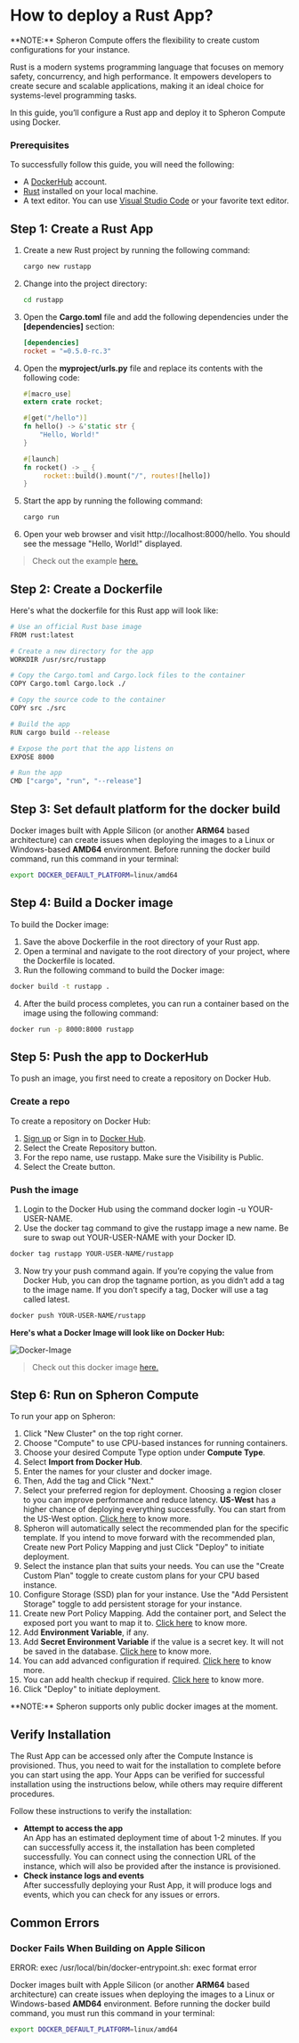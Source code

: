 
# How to deploy a Rust App?

<Callout type="info">
  **NOTE:** Spheron Compute offers the flexibility to create custom
  configurations for your instance.
</Callout>

Rust is a modern systems programming language that focuses on memory safety, concurrency, and high performance. It empowers developers to create secure and scalable applications, making it an ideal choice for systems-level programming tasks.

In this guide, you’ll configure a Rust app and deploy it to Spheron Compute using Docker.

### Prerequisites

To successfully follow this guide, you will need the following:

- A [DockerHub](https://hub.docker.com/) account.
- [Rust](https://www.rust-lang.org/tools/install) installed on your local machine.
- A text editor. You can use [Visual Studio Code](https://code.visualstudio.com/) or your favorite text editor.

## Step 1: Create a Rust App

1. Create a new Rust project by running the following command:
   ```sh
   cargo new rustapp
   ```
2. Change into the project directory:
   ```sh
   cd rustapp
   ```
3. Open the **Cargo.toml** file and add the following dependencies under the **[dependencies]** section:

   ```toml
   [dependencies]
   rocket = "=0.5.0-rc.3"
   ```

4. Open the **myproject/urls.py** file and replace its contents with the following code:

   ```rust
   #[macro_use]
   extern crate rocket;

   #[get("/hello")]
   fn hello() -> &'static str {
       "Hello, World!"
   }

   #[launch]
   fn rocket() -> _ {
        rocket::build().mount("/", routes![hello])
   }
   ```

5. Start the app by running the following command:

   ```sh
   cargo run
   ```

6. Open your web browser and visit http://localhost:8000/hello. You should see the message "Hello, World!" displayed.

> Check out the example [here.](https://github.com/spheronFdn/docs/tree/main/examples/rustapp)

## Step 2: Create a Dockerfile

Here's what the dockerfile for this Rust app will look like:

```sh
# Use an official Rust base image
FROM rust:latest

# Create a new directory for the app
WORKDIR /usr/src/rustapp

# Copy the Cargo.toml and Cargo.lock files to the container
COPY Cargo.toml Cargo.lock ./

# Copy the source code to the container
COPY src ./src

# Build the app
RUN cargo build --release

# Expose the port that the app listens on
EXPOSE 8000

# Run the app
CMD ["cargo", "run", "--release"]
```

## Step 3: Set default platform for the docker build

Docker images built with Apple Silicon (or another **ARM64** based architecture) can create issues when deploying the images to a Linux or Windows-based **AMD64** environment.
Before running the docker build command, run this command in your terminal:

```sh
export DOCKER_DEFAULT_PLATFORM=linux/amd64
```

## Step 4: Build a Docker image

To build the Docker image:

1. Save the above Dockerfile in the root directory of your Rust app.
2. Open a terminal and navigate to the root directory of your project, where the Dockerfile is located.
3. Run the following command to build the Docker image:

```sh
docker build -t rustapp .
```

4. After the build process completes, you can run a container based on the image using the following command:

```sh
docker run -p 8000:8000 rustapp
```

## Step 5: Push the app to DockerHub

To push an image, you first need to create a repository on Docker Hub.

### Create a repo

To create a repository on Docker Hub:

1. [Sign up](https://www.docker.com/pricing?utm_source=docker&utm_medium=webreferral&utm_campaign=docs_driven_upgrade) or Sign in to [Docker Hub](https://hub.docker.com/).
2. Select the Create Repository button.
3. For the repo name, use rustapp. Make sure the Visibility is Public.
4. Select the Create button.

### Push the image

1. Login to the Docker Hub using the command docker login -u YOUR-USER-NAME.
2. Use the docker tag command to give the rustapp image a new name. Be sure to swap out YOUR-USER-NAME with your Docker ID.

```sh
docker tag rustapp YOUR-USER-NAME/rustapp
```

3. Now try your push command again. If you’re copying the value from Docker Hub, you can drop the tagname portion, as you didn’t add a tag to the image name. If you don’t specify a tag, Docker will use a tag called latest.

```sh
docker push YOUR-USER-NAME/rustapp
```

**Here's what a Docker Image will look like on Docker Hub:**

![Docker-Image](assets/docker-image.png)

> Check out this docker image [here.](https://hub.docker.com/r/rekpero/nft-minter-server/tags)

## Step 6: Run on Spheron Compute

To run your app on Spheron:

1. Click "New Cluster" on the top right corner.
2. Choose "Compute" to use CPU-based instances for running containers.
3. Choose your desired Compute Type option under **Compute Type**.
4. Select **Import from Docker Hub**.
5. Enter the names for your cluster and docker image.
6. Then, Add the tag and Click "Next."
7. Select your preferred region for deployment. Choosing a region closer to you can improve performance and reduce latency. **US-West** has a higher chance of deploying everything successfully. You can start from the US-West option. [Click here](/compute/cluster/compute/#region) to know more.
8. Spheron will automatically select the recommended plan for the specific template. If you intend to move forward with the recommended plan, Create new Port Policy Mapping and just Click "Deploy" to initiate deployment.
9. Select the instance plan that suits your needs. You can use the "Create Custom Plan" toggle to create custom plans for your CPU based instance.
10. Configure Storage (SSD) plan for your instance. Use the "Add Persistent Storage" toggle to add persistent storage for your instance.
11. Create new Port Policy Mapping. Add the container port, and Select the exposed port you want to map it to. [Click here](/compute/cluster/compute/#port-mapping) to know more.
12. Add **Environment Variable**, if any.
13. Add **Secret Environment Variable** if the value is a secret key. It will not be saved in the database. [Click here](/compute/cluster/compute/#environment-variables) to know more.
14. You can add advanced configuration if required. [Click here](/compute/cluster/compute/#advance-configuration) to know more.
15. You can add health checkup if required. [Click here](/compute/cluster/compute/#health-checkup) to know more.
16. Click "Deploy" to initiate deployment.

<Callout type="info">
  **NOTE:** Spheron supports only public docker images at the moment.
</Callout>

## Verify Installation

The Rust App can be accessed only after the Compute Instance is provisioned.
Thus, you need to wait for the installation to complete before you can start using the app.
Your Apps can be verified for successful installation using the instructions below, while others may require different procedures.

Follow these instructions to verify the installation:

- **Attempt to access the app** \
  An App has an estimated deployment time of about 1-2 minutes.
  If you can successfully access it, the installation has been completed successfully.
  You can connect using the connection URL of the instance, which will also be provided after the instance is provisioned.
- **Check instance logs and events** \
  After successfully deploying your Rust App, it will produce logs and events, which you can check for any issues or errors.

## Common Errors

### Docker Fails When Building on Apple Silicon

<Callout type="error">
  ERROR: exec /usr/local/bin/docker-entrypoint.sh: exec format error
</Callout>

Docker images built with Apple Silicon (or another **ARM64** based architecture) can create issues when deploying the images to a Linux or Windows-based **AMD64** environment.
Before running the docker build command, you must run this command in your terminal:

```sh
export DOCKER_DEFAULT_PLATFORM=linux/amd64
```

<Navigation name="Deploy Rust App" />
